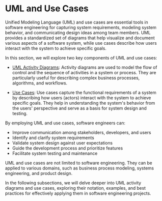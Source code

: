
# UML and Use Cases

Unified Modeling Language (UML) and use cases are essential tools in software engineering for capturing system requirements, modeling system behavior, and communicating design ideas among team members. UML provides a standardized set of diagrams that help visualize and document various aspects of a software system, while use cases describe how users interact with the system to achieve specific goals.

In this section, we will explore two key components of UML and use cases:

- [UML Activity Diagrams](/uml-and-use-cases/uml-activity-diagrams): Activity diagrams are used to model the flow of control and the sequence of activities in a system or process. They are particularly useful for describing complex business processes, algorithms, and workflows.

- [Use Cases](/uml-and-use-cases/use-cases): Use cases capture the functional requirements of a system by describing how users (actors) interact with the system to achieve specific goals. They help in understanding the system's behavior from the users' perspective and serve as a basis for system design and testing.

By employing UML and use cases, software engineers can:

- Improve communication among stakeholders, developers, and users
- Identify and clarify system requirements
- Validate system design against user expectations
- Guide the development process and prioritize features
- Facilitate system testing and maintenance

<Callout type="info">
UML and use cases are not limited to software engineering. They can be applied to various domains, such as business process modeling, systems engineering, and product design.
</Callout>

In the following subsections, we will delve deeper into UML activity diagrams and use cases, exploring their notation, examples, and best practices for effectively applying them in software engineering projects.
